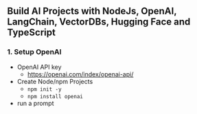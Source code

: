 ## Build AI Projects with NodeJs, OpenAI, LangChain, VectorDBs, Hugging Face and TypeScript

### 1. Setup OpenAI
- OpenAI API key
    - https://openai.com/index/openai-api/
- Create Node/npm Projects
    -  `npm init -y`
    -  `npm install openai`
- run a prompt





